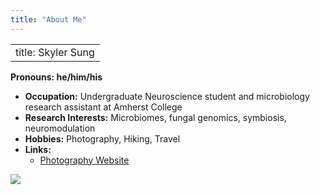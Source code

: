 ```yaml
---
title: "About Me"
---
```


---
title: Skyler Sung
---
__Pronouns: he/him/his__


- __Occupation:__ Undergraduate Neuroscience student and microbiology research assistant at Amherst College
- __Research Interests:__ Microbiomes, fungal genomics, symbiosis, neuromodulation
- __Hobbies:__ Photography, Hiking, Travel
- __Links:__ 
  - [Photography Website](https://www.skylersung.com/)



![](Scholastics_2020.jpeg)
